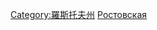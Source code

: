 {{commonscat|Geography of Rostov Oblast}}
[[Category:羅斯托夫州|Category:羅斯托夫州]]
[[Category:俄羅斯各州地理|Ростовская]]